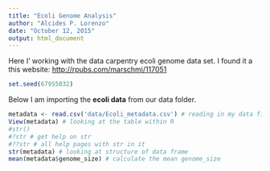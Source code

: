 ```yaml
---
title: "Ecoli Genome Analysis"
author: "Alcides P. Lorenzo"
date: "October 12, 2015"
output: html_document
---
```


Here I' working with the data carpentry ecoli genome data set. I found it a this website: <http://rpubs.com/marschmi/117051>


```r
set.seed(67955032)
```


Below I am importing the **ecoli data** from our data folder.

```r
metadata <- read.csv('data/Ecoli_metadata.csv') # reading in my data file into an object named metadata
View(metadata) # looking at the table within R
#str()
#?str # get help on str
#??str # all help pages with str in it
str(metadata) # looking at structure of data frame
mean(metadata$genome_size) # calculate the mean genome_size
```
